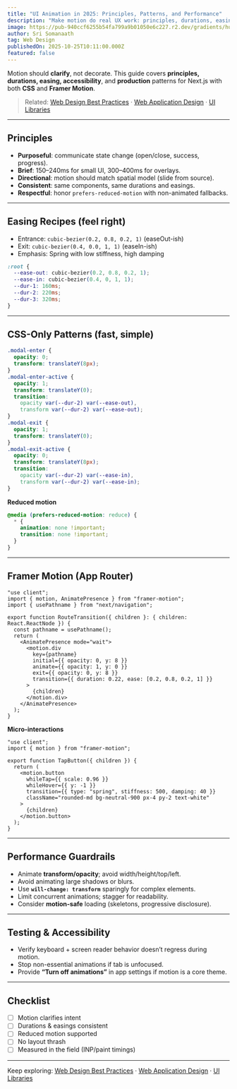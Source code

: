 ```yaml
---
title: "UI Animation in 2025: Principles, Patterns, and Performance"
description: "Make motion do real UX work: principles, durations, easing, accessibility, and production-ready Next.js examples with CSS and Framer Motion."
image: https://pub-940ccf6255b54fa799a9b01050e6c227.r2.dev/gradients/hue-flow/hue-flow-02.png
author: Sri Somanaath
tag: Web Design
publishedOn: 2025-10-25T10:11:00.000Z
featured: false
---
```


Motion should **clarify**, not decorate. This guide covers **principles, durations, easing, accessibility**, and **production** patterns for Next.js with both **CSS** and **Framer Motion**.

> Related: [Web Design Best Practices](/blog/web-design-best-practices) · [Web Application Design](/blog/web-application-design) · [UI Libraries](/blog/ui-libraries)

---

## Principles

- **Purposeful**: communicate state change (open/close, success, progress).
- **Brief**: 150–240ms for small UI, 300–400ms for overlays.
- **Directional**: motion should match spatial model (slide from source).
- **Consistent**: same components, same durations and easings.
- **Respectful**: honor `prefers-reduced-motion` with non-animated fallbacks.

---

## Easing Recipes (feel right)

- Entrance: `cubic-bezier(0.2, 0.8, 0.2, 1)` (easeOut-ish)
- Exit: `cubic-bezier(0.4, 0.0, 1, 1)` (easeIn-ish)
- Emphasis: Spring with low stiffness, high damping

```css
:root {
  --ease-out: cubic-bezier(0.2, 0.8, 0.2, 1);
  --ease-in: cubic-bezier(0.4, 0, 1, 1);
  --dur-1: 160ms;
  --dur-2: 220ms;
  --dur-3: 320ms;
}
```

---

## CSS-Only Patterns (fast, simple)

```css
.modal-enter {
  opacity: 0;
  transform: translateY(8px);
}
.modal-enter-active {
  opacity: 1;
  transform: translateY(0);
  transition:
    opacity var(--dur-2) var(--ease-out),
    transform var(--dur-2) var(--ease-out);
}
.modal-exit {
  opacity: 1;
  transform: translateY(0);
}
.modal-exit-active {
  opacity: 0;
  transform: translateY(8px);
  transition:
    opacity var(--dur-2) var(--ease-in),
    transform var(--dur-2) var(--ease-in);
}
```

**Reduced motion**

```css
@media (prefers-reduced-motion: reduce) {
  * {
    animation: none !important;
    transition: none !important;
  }
}
```

---

## Framer Motion (App Router)

```tsx
"use client";
import { motion, AnimatePresence } from "framer-motion";
import { usePathname } from "next/navigation";

export function RouteTransition({ children }: { children: React.ReactNode }) {
  const pathname = usePathname();
  return (
    <AnimatePresence mode="wait">
      <motion.div
        key={pathname}
        initial={{ opacity: 0, y: 8 }}
        animate={{ opacity: 1, y: 0 }}
        exit={{ opacity: 0, y: 8 }}
        transition={{ duration: 0.22, ease: [0.2, 0.8, 0.2, 1] }}
      >
        {children}
      </motion.div>
    </AnimatePresence>
  );
}
```

**Micro-interactions**

```tsx
"use client";
import { motion } from "framer-motion";

export function TapButton({ children }) {
  return (
    <motion.button
      whileTap={{ scale: 0.96 }}
      whileHover={{ y: -1 }}
      transition={{ type: "spring", stiffness: 500, damping: 40 }}
      className="rounded-md bg-neutral-900 px-4 py-2 text-white"
    >
      {children}
    </motion.button>
  );
}
```

---

## Performance Guardrails

- Animate **transform/opacity**; avoid width/height/top/left.
- Avoid animating large shadows or blurs.
- Use **`will-change: transform`** sparingly for complex elements.
- Limit concurrent animations; stagger for readability.
- Consider **motion-safe** loading (skeletons, progressive disclosure).

---

## Testing & Accessibility

- Verify keyboard + screen reader behavior doesn’t regress during motion.
- Stop non-essential animations if tab is unfocused.
- Provide **“Turn off animations”** in app settings if motion is a core theme.

---

## Checklist

- [ ] Motion clarifies intent
- [ ] Durations & easings consistent
- [ ] Reduced motion supported
- [ ] No layout thrash
- [ ] Measured in the field (INP/paint timings)

---

Keep exploring: [Web Design Best Practices](/blog/web-design-best-practices) · [Web Application Design](/blog/web-application-design) · [UI Libraries](/blog/ui-libraries)
